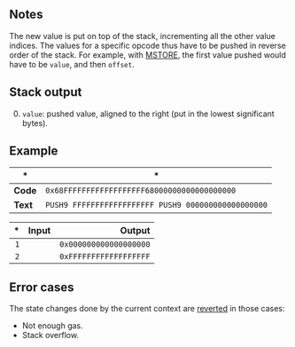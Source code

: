 ## Notes

The new value is put on top of the stack, incrementing all the other value indices. The values for a specific opcode thus have to be pushed in reverse order of the stack. For example, with [MSTORE](/#52), the first value pushed would have to be `value`, and then `offset`.

## Stack output

0. `value`: pushed value, aligned to the right (put in the lowest significant bytes).

## Example

| * | * |
|---|---|
| **Code** | `0x68FFFFFFFFFFFFFFFFFF68000000000000000000` |
| **Text** | `PUSH9 FFFFFFFFFFFFFFFFFF PUSH9 000000000000000000` |

| * | Input | Output |
|--:|------:|-------:|
| `1` | | `0x000000000000000000` |
| `2` | | `0xFFFFFFFFFFFFFFFFFF` |

## Error cases

The state changes done by the current context are [reverted](#FD) in those cases:
- Not enough gas.
- Stack overflow.
